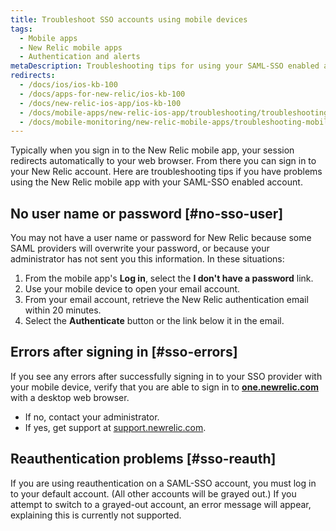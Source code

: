 ```yaml
---
title: Troubleshoot SSO accounts using mobile devices
tags:
  - Mobile apps
  - New Relic mobile apps
  - Authentication and alerts
metaDescription: Troubleshooting tips for using your SAML-SSO enabled account with the New Relic mobile app.
redirects:
  - /docs/ios/ios-kb-100
  - /docs/apps-for-new-relic/ios-kb-100
  - /docs/new-relic-ios-app/ios-kb-100
  - /docs/mobile-apps/new-relic-ios-app/troubleshooting/troubleshooting-sso-accounts-using-ios-devices
  - /docs/mobile-monitoring/new-relic-mobile-apps/troubleshooting-mobile-apps/troubleshoot-sso-accounts-using-mobile-devices
---
```


Typically when you sign in to the New Relic mobile app, your session redirects automatically to your web browser. From there you can sign in to your New Relic account. Here are troubleshooting tips if you have problems using the New Relic mobile app with your SAML-SSO enabled account.

## No user name or password [#no-sso-user]

You may not have a user name or password for New Relic because some SAML providers will overwrite your password, or because your administrator has not sent you this information. In these situations:

1. From the mobile app's **Log in**, select the **I don't have a password** link.
2. Use your mobile device to open your email account.
3. From your email account, retrieve the New Relic authentication email within 20 minutes.
4. Select the **Authenticate** button or the link below it in the email.

## Errors after signing in [#sso-errors]

If you see any errors after successfully signing in to your SSO provider with your mobile device, verify that you are able to sign in to **[one.newrelic.com](https://one.newrelic.com/all-capabilities)** with a desktop web browser.

* If no, contact your administrator.
* If yes, get support at [support.newrelic.com](https://support.newrelic.com).

## Reauthentication problems [#sso-reauth]

If you are using reauthentication on a SAML-SSO account, you must log in to your default account. (All other accounts will be grayed out.) If you attempt to switch to a grayed-out account, an error message will appear, explaining this is currently not supported.
